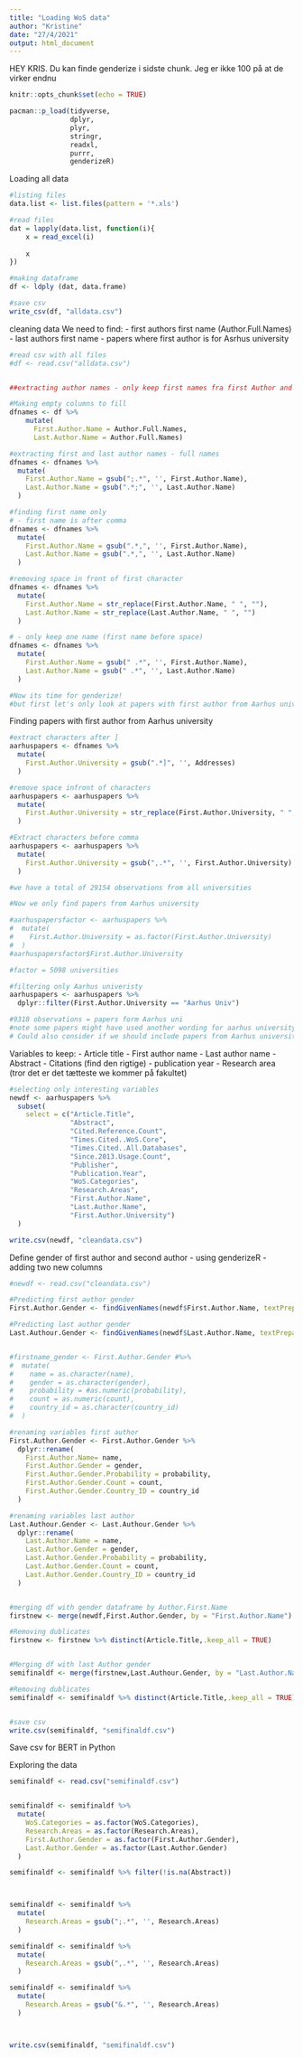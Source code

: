 ```yaml
---
title: "Loading WoS data"
author: "Kristine"
date: "27/4/2021"
output: html_document
---
```


HEY KRIS. Du kan finde genderize i sidste chunk. Jeg er ikke 100 på at de virker endnu

```r
knitr::opts_chunk$set(echo = TRUE)
```

```r
pacman::p_load(tidyverse,
               dplyr,
               plyr,
               stringr,
               readxl,
               purrr,
               genderizeR)

```

Loading all data
```r
#listing files
data.list <- list.files(pattern = '*.xls')

#read files 
dat = lapply(data.list, function(i){
    x = read_excel(i)
    
    x
})

#making dataframe 
df <- ldply (dat, data.frame)

#save csv
write_csv(df, "alldata.csv") 
```


cleaning data
We need to find:
- first authors first name (Author.Full.Names)
- last authors first name
- papers where first author is for Asrhus university
```r
#read csv with all files
#df <- read.csv("alldata.csv")


##extracting author names - only keep first names fra first Author and last author

#Making empty columns to fill
dfnames <- df %>% 
    mutate(
      First.Author.Name = Author.Full.Names,
      Last.Author.Name = Author.Full.Names)

#extracting first and last author names - full names 
dfnames <- dfnames %>%
  mutate(
    First.Author.Name = gsub(";.*", '', First.Author.Name),
    Last.Author.Name = gsub(".*;", '', Last.Author.Name)
  )

#finding first name only
# - first name is after comma
dfnames <- dfnames %>%
  mutate(
    First.Author.Name = gsub(".*,", '', First.Author.Name),
    Last.Author.Name = gsub(".*,", '', Last.Author.Name)
  )

#removing space in front of first character
dfnames <- dfnames %>%
  mutate(
    First.Author.Name = str_replace(First.Author.Name, " ", ""),
    Last.Author.Name = str_replace(Last.Author.Name, " ", "")
  )

# - only keep one name (first name before space)
dfnames <- dfnames %>%
  mutate(
    First.Author.Name = gsub(" .*", '', First.Author.Name),
    Last.Author.Name = gsub(" .*", '', Last.Author.Name)
  )

#Now its time for genderize!
#but first let's only look at papers with first author from Aarhus univerity

```

Finding papers with first author from Aarhus university
```r
#extract characters after ]
aarhuspapers <- dfnames %>%
  mutate(
    First.Author.University = gsub(".*]", '', Addresses)
  )

#remove space infront of characters   
aarhuspapers <- aarhuspapers %>%
  mutate(
    First.Author.University = str_replace(First.Author.University, " ", "")
  ) 

#Extract characters before comma
aarhuspapers <- aarhuspapers %>%
  mutate(
    First.Author.University = gsub(",.*", '', First.Author.University)
  )

#we have a total of 29154 observations from all universities

#Now we only find papers from Aarhus university

#aarhuspapersfactor <- aarhuspapers %>%
#  mutate(
#    First.Author.University = as.factor(First.Author.University)
#  )
#aarhuspapersfactor$First.Author.University

#factor = 5098 universities

#filtering only Aarhus univeristy
aarhuspapers <- aarhuspapers %>%
  dplyr::filter(First.Author.University == "Aarhus Univ")

#9318 observations = papers form Aarhus uni 
#note some papers might have used another wording for aarhus university e.g University Aarhus - these are not included as I only eyeballed 3 or something
# Could also consider if we should include papers from Aarhus universit hospital
```


Variables to keep:
- Article title
- First author name
- Last author name
- Abstract
- Citations (find den rigtige)
- publication year
- Research area (tror det er det tætteste we kommer på fakultet)

```r
#selecting only interesting variables
newdf <- aarhuspapers %>%
  subset(
    select = c("Article.Title",
               "Abstract",
               "Cited.Reference.Count",
               "Times.Cited..WoS.Core",
               "Times.Cited..All.Databases",
               "Since.2013.Usage.Count",
               "Publisher",
               "Publication.Year",
               "WoS.Categories",
               "Research.Areas",
               "First.Author.Name",
               "Last.Author.Name",
               "First.Author.University")
  )

write.csv(newdf, "cleandata.csv")

```

Define gender of first author and second author
- using genderizeR
- adding two new columns

```r

#newdf <- read.csv("cleandata.csv")

#Predicting first author gender 
First.Author.Gender <- findGivenNames(newdf$First.Author.Name, textPrepare = FALSE, country = NULL, language = NULL, apikey = "eabaf20628864c8dff0f446d606570a9", queryLength = 10,progress = FALSE, ssl.verifypeer = FALSE)

#Predicting last author gender
Last.Authour.Gender <- findGivenNames(newdf$Last.Author.Name, textPrepare = FALSE, country = NULL, language = NULL, apikey = "eabaf20628864c8dff0f446d606570a9", queryLength = 10, progress = FALSE, ssl.verifypeer = FALSE)


#firstname_gender <- First.Author.Gender #%>% 
#  mutate(
#    name = as.character(name),
#    gender = as.character(gender),
#    probability = #as.numeric(probability),
#    count = as.numeric(count),
#    country_id = as.character(country_id)
#  )

#renaming variables first author
First.Author.Gender <- First.Author.Gender %>% 
  dplyr::rename(
    First.Author.Name= name,
    First.Author.Gender = gender,
    First.Author.Gender.Probability = probability,
    First.Author.Gender.Count = count,
    First.Author.Gender.Country_ID = country_id
  )

#renaming variables last author
Last.Authour.Gender <- Last.Authour.Gender %>% 
  dplyr::rename(
    Last.Author.Name = name,
    Last.Author.Gender = gender,
    Last.Author.Gender.Probability = probability,
    Last.Author.Gender.Count = count,
    Last.Author.Gender.Country_ID = country_id
  )


#merging df with gender dataframe by Author.First.Name
firstnew <- merge(newdf,First.Author.Gender, by = "First.Author.Name")

#Removing dublicates
firstnew <- firstnew %>% distinct(Article.Title,.keep_all = TRUE)


#Merging df with last Author gender
semifinaldf <- merge(firstnew,Last.Authour.Gender, by = "Last.Author.Name")

#Removing dublicates
semifinaldf <- semifinaldf %>% distinct(Article.Title,.keep_all = TRUE)


#save csv 
write.csv(semifinaldf, "semifinaldf.csv")
```

Save csv for BERT in Python

Exploring the data
```r

semifinaldf <- read.csv("semifinaldf.csv")


semifinaldf <- semifinaldf %>%
  mutate(
    WoS.Categories = as.factor(WoS.Categories),
    Research.Areas = as.factor(Research.Areas),
    First.Author.Gender = as.factor(First.Author.Gender),
    Last.Author.Gender = as.factor(Last.Author.Gender)
  )

semifinaldf <- semifinaldf %>% filter(!is.na(Abstract))



semifinaldf <- semifinaldf %>%
  mutate(
    Research.Areas = gsub(";.*", '', Research.Areas)
  )

semifinaldf <- semifinaldf %>%
  mutate(
    Research.Areas = gsub(",.*", '', Research.Areas)
  )

semifinaldf <- semifinaldf %>%
  mutate(
    Research.Areas = gsub("&.*", '', Research.Areas)
  )



write.csv(semifinaldf, "semifinaldf.csv")


```


